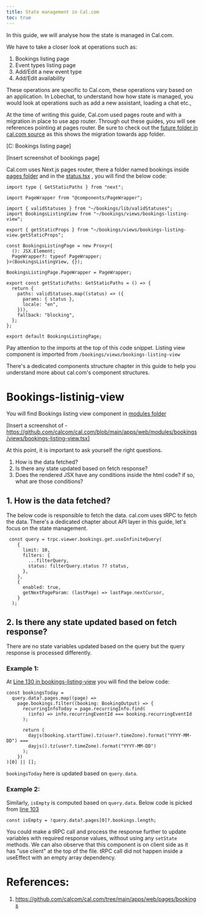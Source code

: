 ```yaml
---
title: State management in Cal.com
toc: true
---
```


In this guide, we will analyse how the state is managed in Cal.com.

We have to take a closer look at operations such as:
1. Bookings listing page
2. Event types listing page
3. Add/Edit a new event type
4. Add/Edit availability

These operations are specific to Cal.com, these operations vary based on an application. 
In Lobechat, to understand how how state is managed, you would look at operations such as add a new 
assistant, loading a chat etc.,

At the time of writing this guide, Cal.com used pages route and with a migration in place to use 
app router. Through out these guides, you will see references pointing at pages router. Be sure to check 
out the [future folder in cal.com source](https://github.com/calcom/cal.com/tree/main/apps/web/app/future)
as this shows the migration towards app folder. 

[C: Bookings listing page]

[Insert screenshot of bookings page]

Cal.com uses Next.js pages router, there a folder named bookings inside [pages folder](https://github.com/calcom/cal.com/tree/main/apps/web/pages/bookings)
and in the [status.tsx](https://github.com/calcom/cal.com/blob/main/apps/web/pages/bookings/%5Bstatus%5D.tsx)
, you will find the below code:

```
import type { GetStaticPaths } from "next";

import PageWrapper from "@components/PageWrapper";

import { validStatuses } from "~/bookings/lib/validStatuses";
import BookingsListingView from "~/bookings/views/bookings-listing-view";

export { getStaticProps } from "~/bookings/views/bookings-listing-view.getStaticProps";

const BookingsListingPage = new Proxy<{
  (): JSX.Element;
  PageWrapper?: typeof PageWrapper;
}>(BookingsListingView, {});

BookingsListingPage.PageWrapper = PageWrapper;

export const getStaticPaths: GetStaticPaths = () => {
  return {
    paths: validStatuses.map((status) => ({
      params: { status },
      locale: "en",
    })),
    fallback: "blocking",
  };
};

export default BookingsListingPage;
```

Pay attention to the imports at the top of this code snippet. Listing view component is imported from
`/bookings/views/bookings-listing-view`

There's a dedicated components structure chapter in this guide to help you understand more about 
cal.com's component structures.

# Bookings-listinig-view

You will find Bookings listing view component in [modules folder](https://github.com/calcom/cal.com/blob/main/apps/web/modules/bookings/views/bookings-listing-view.tsx)

[Insert a screenshot of - https://github.com/calcom/cal.com/blob/main/apps/web/modules/bookings/views/bookings-listing-view.tsx]

At this point, it is important to ask yourself the right questions.

1. How is the data fetched?
2. Is there any state updated based on fetch response?
3. Does the rendered JSX have any conditions inside the html code? if so, what are those conditions?

## 1. How is the data fetched?

The below code is responsible to fetch the data. cal.com uses tRPC to fetch the data. There's a 
dedicated chapter about API layer in this guide, let's focus on the state management.

```
 const query = trpc.viewer.bookings.get.useInfiniteQuery(
    {
      limit: 10,
      filters: {
        ...filterQuery,
        status: filterQuery.status ?? status,
      },
    },
    {
      enabled: true,
      getNextPageParam: (lastPage) => lastPage.nextCursor,
    }
  );
``` 
## 2. Is there any state updated based on fetch response?

There are no state variables updated based on the query but the query response is processed differently.

### Example 1:
At [Line 130 in bookings-listing-view](https://github.com/calcom/cal.com/blob/main/apps/web/modules/bookings/views/bookings-listing-view.tsx#L130C3-L142C16)
you will find the below code:

```
const bookingsToday =
  query.data?.pages.map((page) =>
    page.bookings.filter((booking: BookingOutput) => {
      recurringInfoToday = page.recurringInfo.find(
        (info) => info.recurringEventId === booking.recurringEventId
      );

      return (
        dayjs(booking.startTime).tz(user?.timeZone).format("YYYY-MM-DD") ===
        dayjs().tz(user?.timeZone).format("YYYY-MM-DD")
      );
    })
)[0] || [];
```

`bookingsToday` here is updated based on `query.data`.

### Example 2:

Similarly, `isEmpty` is computed based on `query.data`. Below code is picked from [line 103](https://github.com/calcom/cal.com/blob/main/apps/web/modules/bookings/views/bookings-listing-view.tsx#L103C3-L103C58)

```
const isEmpty = !query.data?.pages[0]?.bookings.length;
```

You could make a tRPC call and process the response further to update variables with required response values,
without using any `setState` methods. We can also observe that this component is on client side as it has 
"use client" at the top of the file. tRPC call did not happen inside a useEffect with an empty array dependency.

# References:
1. https://github.com/calcom/cal.com/tree/main/apps/web/pages/bookings
